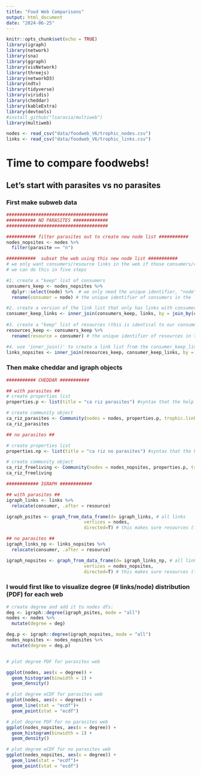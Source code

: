 ```yaml
---
title: "Food Web Comparisons"
output: html_document
date: "2024-06-25"
---
```


```r
knitr::opts_chunk$set(echo = TRUE)
library(igraph) 
library(network) 
library(sna)
library(ggraph)
library(visNetwork)
library(threejs)
library(networkD3)
library(ndtv) 
library(tidyverse)
library(viridis)
library(cheddar)
library(kableExtra)
library(devtools)
#install_github("lsaravia/multiweb")
library(multiweb)
```


```r

nodes <- read_csv("data/foodweb_V6/trophic_nodes.csv")
links <- read_csv("data/foodweb_V6/trophic_links.csv")

```
# Time to compare foodwebs!
## Let's start with parasites vs no parasites

### First make subweb data
```r
######################################
########### NO PARASITES #############
######################################

########### filter parasites out to create new node list ########### 
nodes_nopsites <- nodes %>% 
  filter(parasite == "n")

###########  subset the web using this new node list ########### 
# we only want consumers/resource links in the web if those consumers/resources are in our clean node list
# we can do this in five steps

#1. create a "keep" list of consumers
consumers_keep <- nodes_nopsites %>% 
  dplyr::select(node) %>%  # we only need the unique identifier, "node", for matching
  rename(consumer = node) # the unique identifier of consumers in the link list is "consumer", and these colnames must match

#2. create a version of the link list that only has links with consumers in our "keep" list, e.g. free living organisms only
consumer_keep_links <- inner_join(consumers_keep, links, by = join_by(consumer)) # inner join keeps only rows in 'links' that match 'consumers_keep'
  
#3. create a "keep" list of resources (this is identical to our consumer keep list, we just need to change the column name)
resources_keep <- consumers_keep %>% 
  rename(resource = consumer) # the unique identifier of resources in the link list is "resource", and these colnames must match

#4. use 'inner_join()' to create a link list from the consumer_keep_links list that ALSO only has resources from the keep list, e.g. free living organisms
links_nopsites <- inner_join(resources_keep, consumer_keep_links, by = join_by(resource))

```

### Then make cheddar and igraph objects
```r

########### CHEDDAR ###########

## with parasites ##
# create properties list
properties.p <- list(title = "ca riz parasites") #syntax that the help doc suggests

# create community object
ca_riz_parasites <- Community(nodes = nodes, properties.p, trophic.links = links)
ca_riz_parasites

## no parasites ##

# create properties list
properties.np <- list(title = "ca riz no parasites") #syntax that the help doc suggests

# create community object
ca_riz_freeliving <- Community(nodes = nodes_nopsites, properties.p, trophic.links = links_nopsites)
ca_riz_freeliving

############ IGRAPH ############

## with parasites ##
igraph_links <- links %>% 
  relocate(consumer, .after = resource) 

igraph_psites <- graph_from_data_frame(d= igraph_links, # all links
                             vertices = nodes,
                             directed=T) # this makes sure resources (from) "point" to consumers (to)

## no parasites ##
igraph_links_np <- links_nopsites %>% 
  relocate(consumer, .after = resource)

igraph_nopsites <- graph_from_data_frame(d= igraph_links_np, # all links
                             vertices = nodes_nopsites,
                             directed=T) # this makes sure resources (from) "point" to consumers (to)

```

### I would first like to visualize degree (# links/node) distribution (PDF) for each web
```r

# create degree and add it to nodes dfs:
deg <- igraph::degree(igraph_psites, mode = "all") 
nodes <- nodes %>% 
  mutate(degree = deg)

deg.p <- igraph::degree(igraph_nopsites, mode = "all") 
nodes_nopsites <- nodes_nopsites %>% 
  mutate(degree = deg.p)


# plot degree PDF for parasites web

ggplot(nodes, aes(x = degree)) +
  geom_histogram(binwidth = 1) + 
  geom_density()

# plot degree eCDF for parasites web
ggplot(nodes, aes(x = degree)) +
  geom_line(stat = "ecdf")+
  geom_point(stat = "ecdf")

# plot degree PDF for no parasites web
ggplot(nodes_nopsites, aes(x = degree)) +
  geom_histogram(binwidth = 1) + 
  geom_density()

# plot degree eCDF for no parasites web
ggplot(nodes_nopsites, aes(x = degree)) +
  geom_line(stat = "ecdf")+
  geom_point(stat = "ecdf")
```

